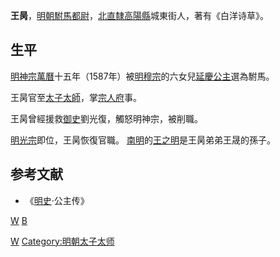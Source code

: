'''王昺'''，[[明朝|明朝]][[駙馬都尉|駙馬都尉]]，[[北直隸|北直隸]][[高陽縣|高陽縣]]城東街人，著有《白洋诗草》。

==生平==

[[明神宗|明神宗]][[萬曆|萬曆]]十五年（1587年）被[[明穆宗|明穆宗]]的六女兒[[延慶公主_(明穆宗)|延慶公主]]選為駙馬。

王昺官至[[太子太師|太子太師]]，掌[[宗人府|宗人府]]事。

王昺曾經援救[[御史|御史]]劉光復，觸怒明神宗，被削職。

[[明光宗|明光宗]]即位，王昺恢復官職。 [[南明|南明]]的[[王之明|王之明]]是王昺弟弟王晟的孫子。

==参考文献==
*《[[明史|明史]]·公主传》 

[[分类:明朝驸马都尉|W]]
[[Category:高陽縣人|W]]
[[分类:王姓|B]]
[[Category:明朝太子太师|Category:明朝太子太师]]